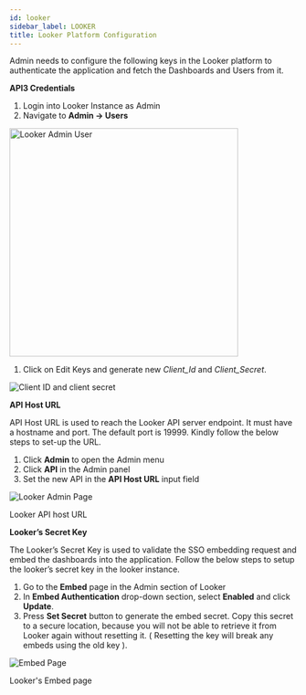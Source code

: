 ```yaml
---
id: looker 
sidebar_label: LOOKER
title: Looker Platform Configuration
---
```



Admin needs to configure the following keys in the Looker platform to authenticate the application and fetch the Dashboards and Users from it.

**API3 Credentials**

1. Login into Looker Instance as Admin
1. Navigate to **Admin -> Users**

  <div class="center">
    <Zoom>
       <img alt="Looker Admin User" src={useBaseUrl('/doc-images/looker/looker-admin-user.png')} height="400"/>
    </Zoom>
  </div>

1. Click on Edit Keys and generate new *Client_Id* and *Client_Secret*.

  <div class="center">
    <Zoom>
       <img alt="Client ID and client secret" src={useBaseUrl('/doc-images/looker/client-id-secret.png')}/>
    </Zoom>
  </div>

**API Host URL**

API Host URL is used to reach the Looker API server endpoint. It must have a hostname and port. The default port is 19999. Kindly follow the below steps to set-up the URL.

1. Click **Admin** to open the Admin menu
2. Click **API** in the Admin panel
3. Set the new API in the **API Host URL** input field

  <div class="center">
    <Zoom>
       <img alt="Looker Admin Page" src={useBaseUrl('/doc-images/looker/admin-page.png')}/>
    </Zoom>
    <p>Looker API host URL</p>
  </div>

**Looker’s Secret Key**

The Looker’s Secret Key is used to validate the SSO embedding request and embed the dashboards into the application. Follow the below steps to setup the looker’s secret key in the looker instance.
1. Go to the **Embed** page in the Admin section of Looker
1. In **Embed Authentication** drop-down section, select **Enabled** and click **Update**.
1. Press **Set Secret** button to generate the embed secret. Copy this secret to a secure location, because you will not be able to retrieve it from Looker again without resetting it. ( Resetting the key will break any embeds using the old key ).

<div class="center">
  <Zoom>
<img alt="Embed Page" src={useBaseUrl('/doc-images/looker/embed-page.png')}/>
  </Zoom>
  <p>Looker's Embed page</p>
</div>
